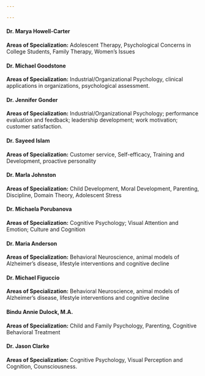---

---
<div class = "row">
  
<div class = "col-md-3">
#### Dr. Marya Howell-Carter
**Areas of Specialization:** Adolescent Therapy, Psychological Concerns in College Students, Family Therapy, Women’s Issues
</div>

<div class = "row">
  
<div class = "col-md-3">
#### Dr. Michael Goodstone
**Areas of Specialization:** Industrial/Organizational Psychology, clinical applications in organizations, psychological assessment.
</div>

<div class = "row">
  
<div class = "col-md-3">
#### Dr. Jennifer Gonder
**Areas of Specialization:** Industrial/Organizational Psychology; performance evaluation and feedback; leadership development; work motivation; customer satisfaction.
</div>

<div class = "row">
  
<div class = "col-md-3">
#### Dr. Sayeed Islam
**Areas of Specialization:** Customer service, Self-efficacy, Training and Development, proactive personality
</div>

<div class = "row">

<div class = "col-md-3">
#### Dr. Marla Johnston
**Areas of Specialization:** Child Development, Moral Development, Parenting, Discipline, Domain Theory, Adolescent Stress
</div>

<div class = "row">
  
<div class = "col-md-3">
#### Dr. Michaela Porubanova
**Areas of Specialization:** Cognitive Psychology; Visual Attention and Emotion; Culture and Cognition
</div>

<div class = "row">
  
<div class = "col-md-3">
#### Dr. Maria Anderson
**Areas of Specialization:** Behavioral Neuroscience, animal models of Alzheimer’s disease, lifestyle interventions and cognitive decline
</div>

<div class = "row">
  
<div class = "col-md-3">
#### Dr. Michael Figuccio
**Areas of Specialization:** Behavioral Neuroscience, animal models of Alzheimer’s disease, lifestyle interventions and cognitive decline
</div>

<div class = "row">
  
<div class = "col-md-3">
#### Bindu Annie Dulock, M.A.
**Areas of Specialization:** Child and Family Psychology, Parenting, Cognitive Behavioral Treatment
</div>

<div class = "row">
  
<div class = "col-md-3">
#### Dr. Jason Clarke
**Areas of Specialization:** Cognitive Psychology, Visual Perception and Cognition, Counsciousness.
</div>
</div>
